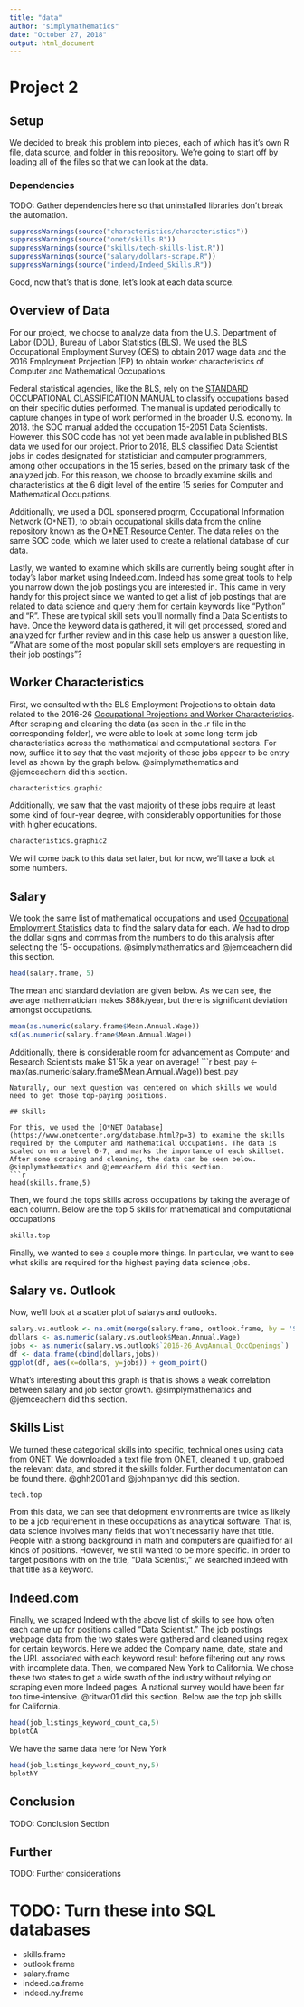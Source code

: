 ```yaml
---
title: "data"
author: "simplymathematics"
date: "October 27, 2018"
output: html_document
---
```


# Project 2
## Setup
We decided to break this problem into pieces, each of which has it's own R file, data source, and folder in this repository. We're going to start off by loading all of the files so that we can look at the data. 

### Dependencies
TODO: Gather dependencies here so that uninstalled libraries don't break the automation.


```r
suppressWarnings(source("characteristics/characteristics"))
suppressWarnings(source("onet/skills.R"))
suppressWarnings(source("skills/tech-skills-list.R"))
suppressWarnings(source("salary/dollars-scrape.R"))
suppressWarnings(source("indeed/Indeed_Skills.R"))
```

Good, now that's that is done, let's look at each data source. 

## Overview of Data


For our project, we choose to analyze data from the U.S. Department of Labor (DOL), Bureau of Labor Statistics (BLS). We used the BLS Occupational Employment Survey (OES) to obtain 2017 wage data and the 2016 Employment Projection (EP) to obtain worker characteristics of Computer and Mathematical Occupations. 
  
Federal statistical agencies, like the BLS, rely on the [STANDARD OCCUPATIONAL CLASSIFICATION MANUAL](https://www.bls.gov/soc/2018/soc_2018_manual.pdf) to classify occupations based on their specific duties performed. The manual is updated periodically to capture changes in type of work performed in the broader U.S. economy. In 2018. the SOC manual added the occupation 15-2051 Data Scientists. However, this SOC code has not yet been made available in published BLS data we used for our project. Prior to 2018, BLS classified Data Scientist jobs in codes designated for statistician and computer programmers, among other occupations in the 15 series, based on the primary task of the analyzed job. For this reason, we choose to broadly examine skills and characteristics at the 6 digit level of the entire 15 series for Computer and Mathematical Occupations.  

Additionally, we used a DOL sponsered progrm, Occupational Information Network (O`*`NET), to obtain occupational skills data from the online repository known as the [O*NET Resource Center](https://www.onetcenter.org/). The data relies on the same SOC code, which we later used to create a relational database of our data.

Lastly, we wanted to examine which skills are currently being sought after in today's labor market using Indeed.com. Indeed has some great tools to help you narrow down the job postings you are interested in. This came in very handy for this project since we wanted to get a list of job postings that are related to data science and query them for certain keywords like "Python" and "R". These are typical skill sets you'll normally find a Data Scientists to have. Once the keyword data is gathered, it will get processed, stored and analyzed for further review and in this case help us answer a question like, "What are some of the most popular skill sets employers are requesting in their job postings"?


## Worker Characteristics  

First, we consulted with the BLS Employment Projections to obtain data related to the 2016-26 [Occupational Projections and Worker Characteristics](https://www.bls.gov/emp/tables/occupational-projections-and-characteristics.htm). After scraping and cleaning the data (as seen in the .r file in the corresponding folder), we were able to look at some long-term job characteristics across the mathematical and computational sectors. For now, suffice it to say that the vast majority of these jobs appear to be entry level as shown by the graph below. @simplymathematics and @jemceachern did this section.

```r
characteristics.graphic
```  
Additionally, we saw that the vast majority of these jobs require at least some kind of four-year degree, with considerably opportunities for those with higher educations.
```r
characteristics.graphic2
```  
We will come back to this data set later, but for now, we'll take a look at some numbers.

## Salary  

We took the same list of mathematical occupations and used [Occupational Employment Statistics](https://www.bls.gov/oes/current/oes150000.htm) data to find the salary data for each.  We had to drop the dollar signs and commas from the numbers to do this analysis after selecting the 15- occupations. @simplymathematics and @jemceachern did this section.

```r
head(salary.frame, 5)
```

The mean and standard deviation are given below. As we can see, the average mathematician makes $88k/year, but there is significant deviation amongst occupations.

```r
mean(as.numeric(salary.frame$Mean.Annual.Wage))
sd(as.numeric(salary.frame$Mean.Annual.Wage))
```
Additionally, there is considerable room for advancement as Computer and Research Scientists make $1`5k a year on average! 
```r
best_pay <-  max(as.numeric(salary.frame$Mean.Annual.Wage))
best_pay
```
Naturally, our next question was centered on which skills we would need to get those top-paying positions.

## Skills  

For this, we used the [O*NET Database](https://www.onetcenter.org/database.html?p=3) to examine the skills required by the Computer and Mathematical Occupations. The data is scaled on on a level 0-7, and marks the importance of each skillset. After some scraping and cleaning, the data can be seen below. @simplymathematics and @jemceachern did this section.
```r
head(skills.frame,5)
```
Then, we found the tops skills across occupations by taking the average of each column. Below are the top 5 skills for mathematical and computational occupations

```r
skills.top
```
Finally, we wanted to see a couple more things. In particular, we want to see what skills are required for the highest paying data science jobs.

## Salary vs. Outlook

Now, we'll look at  a scatter plot of salarys and outlooks. 
```r
salary.vs.outlook <- na.omit(merge(salary.frame, outlook.frame, by = 'SOC', all = TRUE))
dollars <- as.numeric(salary.vs.outlook$Mean.Annual.Wage)
jobs <- as.numeric(salary.vs.outlook$`2016-26_AvgAnnual_OccOpenings`)
df <- data.frame(cbind(dollars,jobs))
ggplot(df, aes(x=dollars, y=jobs)) + geom_point() 
```  
What's interesting about this graph is that is shows a weak correlation between salary and job sector growth. @simplymathematics and @jemceachern did this section.


## Skills List
We turned these categorical skills into specific, technical ones using data from ONET. We downloaded a text file from ONET, cleaned it up, grabbed the relevant data, and stored it the skills folder. Further documentation can be found there. @ghh2001 and @johnpannyc did this section.

```r
tech.top
```
From this data, we can see that delopment environments are twice as likely to be a job requirement in these occupations as analytical software. That is, data science involves many fields that won't necessarily have that title. People with a strong background in math and computers are qualified for all kinds of positions. However, we still wanted to be more specific. In order to target positions with on the title, "Data Scientist," we searched indeed with that title as a keyword.

## Indeed.com
Finally, we scraped Indeed with the above list of skills to see how often each came up for positions called "Data Scientist." The job postings webpage data from the two states were gathered and cleaned using regex for certain keywords. Here we added the Company name, date, state and the URL associated with each keyword result before filtering out any rows with incomplete data. Then, we compared New York to California. We chose these two states to get a wide swath of the industry without relying on scraping even more Indeed pages. A national survey would have been far too time-intensive. @ritwar01 did this section. Below are the top job skills for California. 

```r
head(job_listings_keyword_count_ca,5)
bplotCA
```
We have the same data here for New York
```r
head(job_listings_keyword_count_ny,5)
bplotNY
```
## Conclusion

TODO: Conclusion Section

## Further

TODO: Further considerations

# TODO: Turn these into SQL databases
 + skills.frame
 + outlook.frame
 + salary.frame
 + indeed.ca.frame
 + indeed.ny.frame
